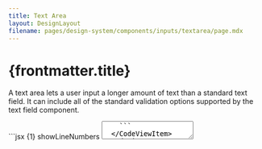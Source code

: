 ```yaml
---
title: Text Area
layout: DesignLayout
filename: pages/design-system/components/inputs/textarea/page.mdx
---
```



# {frontmatter.title}

A text area lets a user input a longer amount of text than a standard text field. It can include all of the standard validation options supported by the text field component.

<MainView />

<CodeView>
  <CodeViewItem title="Sapa">
    ```jsx {1} showLineNumbers
    <TextArea
      label={"Description"}
      value={`Lorem ipsum dolor sit amet, consectetur adipiscing elit.`}
      rows={7}
    />
    ```
  </CodeViewItem>
</CodeView>

## Options

### Label

<OptionsView />

&nbsp;

A Text area should always have a label. In rare cases where context
is sufficient and an accessibility expert has reviewed the design,
the label could be undefined. A text area without a visible label
should still include an aria-label in HTML (depending on the
context, “aria-label” or “aria-labelledby”).

<CodeView>
  <CodeViewItem title="Sapa">
    ```jsx {1} showLineNumbers
    <TextArea
      label={"Description"}
      value={`Lorem ipsum dolor sit amet, consectetur adipiscing elit.`}
      rows={3}
    />
    ```
  </CodeViewItem>
</CodeView>

### Label position

<LabelPositionView />

### Value

<ValueView />

### Width

<WidthView />

### Size

<SizeView />

### Required or Optional

<RequiredOptionalView />

### Disabled

<DisabledView />

### Read only

<ReadOnlyView />

### Help text(description and error message)

<HelpTextView />

### Resize drag handle

<ResizableView />
